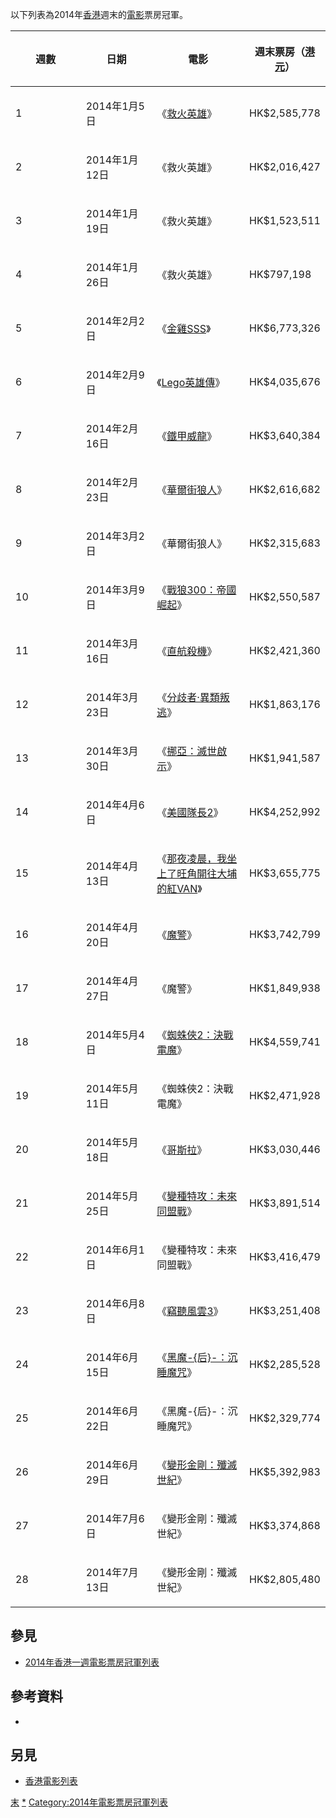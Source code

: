 {{update|time=2014-07-22T04:06:46+00:00}}
以下列表為2014年[[香港|香港]]週末的[[電影|電影]]票房冠軍。

{| class="wikitable sortable"
! abbr="Week"  | 週數
! abbr="Date" style="width:140px" | 日期
! width="30%"  | 電影
! abbr="Gross" | 週末票房（[[港元|港元]]）              
|-
| 1 || 2014年1月5日 ||《[[救火英雄|救火英雄]]》||HK$2,585,778
|-
| 2 || 2014年1月12日 ||《救火英雄》||HK$2,016,427
|-
| 3 || 2014年1月19日 ||《救火英雄》||HK$1,523,511
|-
| 4 || 2014年1月26日 ||《救火英雄》||HK$797,198
|-
| 5 || 2014年2月2日 ||《[[金雞SSS|金雞SSS]]》||HK$6,773,326
|-
| 6 || 2014年2月9日 ||《[[Lego英雄傳|Lego英雄傳]]》|| HK$4,035,676
|-
| 7 || 2014年2月16日 ||《[[机械战警_(2014年电影)|鐵甲威龍]]》|| HK$3,640,384
|-
| 8 || 2014年2月23日 ||《[[華爾街狼人|華爾街狼人]]》|| HK$2,616,682
|-
| 9 || 2014年3月2日 ||《華爾街狼人》|| HK$2,315,683
|-
| 10 || 2014年3月9日 ||《[[戰狼300：帝國崛起|戰狼300：帝國崛起]]》|| HK$2,550,587
|-
| 11 || 2014年3月16日 ||《[[直航殺機|直航殺機]]》|| HK$2,421,360
|-
| 12 || 2014年3月23日 ||《[[分歧者·異類叛逃|分歧者·異類叛逃]]》|| HK$1,863,176
|-
| 13 || 2014年3月30日 ||《[[挪亞：滅世啟示|挪亞：滅世啟示]]》|| HK$1,941,587
|-
| 14 || 2014年4月6日 ||《[[美國隊長2|美國隊長2]]》|| HK$4,252,992
|-
| 15 || 2014年4月13日 ||《[[那夜凌晨，我坐上了旺角開往大埔的紅VAN_(電影)|那夜凌晨，我坐上了旺角開往大埔的紅VAN]]》|| HK$3,655,775
|-
| 16 || 2014年4月20日 ||《[[魔警|魔警]]》|| HK$3,742,799
|-
| 17 || 2014年4月27日 ||《魔警》|| HK$1,849,938
|-
| 18 || 2014年5月4日 ||《[[蜘蛛俠2：決戰電魔|蜘蛛俠2：決戰電魔]]》|| HK$4,559,741
|-
| 19 || 2014年5月11日 ||《蜘蛛俠2：決戰電魔》|| HK$2,471,928
|-
| 20 || 2014年5月18日 ||《[[哥斯拉_(2014年電影)|哥斯拉]]》|| HK$3,030,446
|-
| 21 || 2014年5月25日 ||《[[變種特攻：未來同盟戰|變種特攻：未來同盟戰]]》|| HK$3,891,514
|-
| 22 || 2014年6月1日 ||《變種特攻：未來同盟戰》|| HK$3,416,479
|-
| 23 || 2014年6月8日 ||《[[竊聽風雲3|竊聽風雲3]]》|| HK$3,251,408
|-
| 24 || 2014年6月15日 ||《[[黑魔女：沉睡魔咒|黑魔-{后}-：沉睡魔咒]]》|| HK$2,285,528
|-
| 25 || 2014年6月22日 ||《黑魔-{后}-：沉睡魔咒》|| HK$2,329,774
|-
| 26 || 2014年6月29日 ||《[[變形金剛4：絕跡重生|變形金剛：殲滅世紀]]》|| HK$5,392,983
|-
| 27 || 2014年7月6日 ||《變形金剛：殲滅世紀》|| HK$3,374,868
|-
| 28 || 2014年7月13日 ||《變形金剛：殲滅世紀》|| HK$2,805,480
|}

== 參見 ==
* [[2014年香港一週電影票房冠軍列表|2014年香港一週電影票房冠軍列表]]
== 參考資料 ==
* {{cite web |url=http://www.boxofficemojo.com/intl/hongkong/?yr=2014&p=.htm |language=en |work=[[Box_Office_Mojo|Box Office Mojo]] |title=2014年香港週末票房索引 |accessdate=2014-03-01 |archive-date=2014-02-01 |archive-url=https://web.archive.org/web/20140201152437/http://www.boxofficemojo.com/intl/hongkong/?yr=2014&p=.htm |dead-url=no }}

== 另見 ==
* [[香港電影列表|香港電影列表]]

{{香港電影}}
{{電影票房冠軍列表}}

[[Category:香港電影票房冠軍列表|末]]
[[Category:2014年香港電影|*]]
[[Category:2014年電影票房冠軍列表|Category:2014年電影票房冠軍列表]]